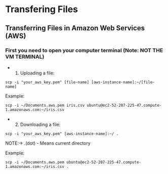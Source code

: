 # Transfering Files 

## Transferring Files in Amazon Web Services (AWS)


### First you need to open your computer terminal (Note: NOT THE VM TERMINAL)

* 1. Uploading a file:
```
scp -i "your_aws_key.pem" [file-name] [aws-instance-name]:~/[file-name]
```

Example:
```
scp -i ~/Documents.aws.pem iris.csv ubuntu@ec2-52-207-225-47.compute-1.amazonaws.com:~/iris.csv
```
* 2. Downloading a file:
```
scp -i "your_aws_key.pem" [aws-instance-name]:~/ .
```
NOTE:->  .(dot) - Means current directory

Example:
```
scp -i ~/Documents.aws.pem ubuntu@ec2-52-207-225-47.compute-1.amazonaws.com:~/iris.csv .
```
